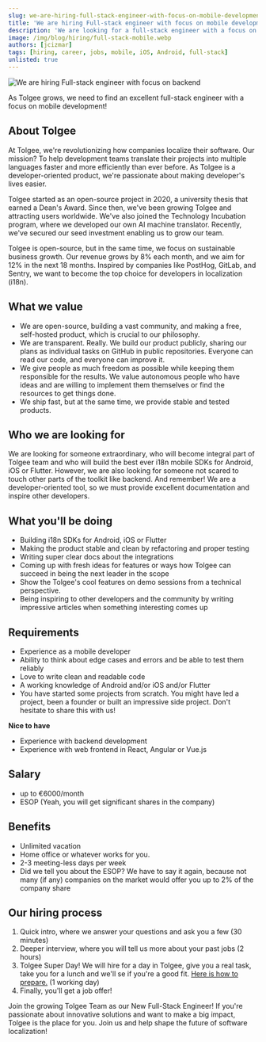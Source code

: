 ```yaml
---
slug: we-are-hiring-full-stack-engineer-with-focus-on-mobile-development
title: 'We are hiring Full-stack engineer with focus on mobile development'
description: 'We are looking for a full-stack engineer with a focus on the mobile development to become integral part our growing team at Tolgee.'
image: /img/blog/hiring/full-stack-mobile.webp
authors: [jcizmar]
tags: [hiring, career, jobs, mobile, iOS, Android, full-stack]
unlisted: true
---
```


![We are hiring Full-stack engineer with focus on backend](/img/blog/hiring/full-stack-mobile.webp)

As Tolgee grows, we need to find an excellent full-stack engineer with a focus on mobile development!

<!--truncate-->

## About Tolgee
At Tolgee, we're revolutionizing how companies localize their software. Our mission? To help development teams translate their projects into multiple languages faster and more efficiently than ever before. As Tolgee is a developer-oriented product, we're passionate about making developer's lives easier.

Tolgee started as an open-source project in 2020, a university thesis that earned a Dean's Award. Since then, we've been growing Tolgee and attracting users worldwide. We've also joined the Technology Incubation program, where we developed our own AI machine translator. Recently, we've secured our seed investment enabling us to grow our team.

Tolgee is open-source, but in the same time, we focus on sustainable business growth. Our revenue grows by 8% each month, and we aim for 12% in the next 18 months. Inspired by companies like PostHog, GitLab, and Sentry, we want to become the top choice for developers in localization (i18n).

## What we value
- We are open-source, building a vast community, and making a free, self-hosted product, which is crucial to our philosophy.
- We are transparent. Really. We build our product publicly, sharing our plans as individual tasks on GitHub in public repositories. Everyone can read our code, and everyone can improve it.
- We give people as much freedom as possible while keeping them responsible for the results. We value autonomous people who have ideas and are willing to implement them themselves or find the resources to get things done.
- We ship fast, but at the same time, we provide stable and tested products.

## Who we are looking for
We are looking for someone extraordinary, who will become integral part of Tolgee team and who will build the best ever i18n mobile SDKs for Android, iOS or Flutter. However, we are also looking for someone not scared to touch other parts of the toolkit like backend. And remember! We are a developer-oriented tool, so we must provide excellent documentation and inspire other developers.

## What you'll be doing
- Building i18n SDKs for Android, iOS or Flutter
- Making the product stable and clean by refactoring and proper testing
- Writing super clear docs about the integrations
- Coming up with fresh ideas for features or ways how Tolgee can succeed in being the next leader in the scope
- Show the Tolgee's cool features on demo sessions from a technical perspective.
- Being inspiring to other developers and the community by writing impressive articles when something interesting comes up

## Requirements
- Experience as a mobile developer
- Ability to think about edge cases and errors and be able to test them reliably
- Love to write clean and readable code
- A working knowledge of Android and/or iOS and/or Flutter
- You have started some projects from scratch. You might have led a project, been a founder or built an impressive side project. Don't hesitate to share this with us!

**Nice to have**

- Experience with backend development
- Experience with web frontend in React, Angular or Vue.js

## Salary
- up to €6000/month
- ESOP (Yeah, you will get significant shares in the company)

## Benefits
- Unlimited vacation
- Home office or whatever works for you.
- 2-3 meeting-less days per week
- Did we tell you about the ESOP? We have to say it again, because not many (if any) companies on the market would offer you up to 2% of the company share

## Our hiring process
1. Quick intro, where we answer your questions and ask you a few (30 minutes)
2. Deeper interview, where you will tell us more about your past jobs (2 hours)
3. Tolgee Super Day! We will hire for a day in Tolgee, give you a real task, take you for a lunch and we'll se if you're a good fit. [Here is how to prepare.](/docs/prepare-for-superday) (1 working day)
4. Finally, you'll get a job offer!

Join the growing Tolgee Team as our New Full-Stack Engineer! If you're passionate about innovative solutions and want to make a big impact, Tolgee is the place for you. Join us and help shape the future of software localization!
